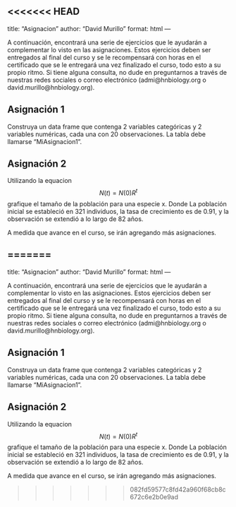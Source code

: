 <<<<<<< HEAD
---
title: "Asignacion"
author: "David Murillo"
format: html
---

A continuación, encontrará una serie de ejercicios que le ayudarán a complementar lo visto en las asignaciones. Estos ejercicios deben ser entregados al final del curso y se le recompensará con horas en el certificado que se le entregará una vez finalizado el curso, todo esto a su propio ritmo. Si tiene alguna consulta, no dude en preguntarnos a través de nuestras redes sociales o correo electrónico (admi@hnbiology.org o david.murillo@hnbiology.org).

## Asignación 1

Construya un data frame que contenga 2 variables categóricas y 2 variables numéricas, cada una con 20 observaciones. La tabla debe llamarse "MiAsignacion1".

## Asignación 2

Utilizando la equacion $$N(t) = N(0)R^t$$ grafique el tamaño de la población para una especie x. Donde La población inicial se estableció en 321 individuos, la tasa de crecimiento es de 0.91, y la observación se extendió a lo largo de 82 años.

A medida que avance en el curso, se irán agregando más asignaciones.

=======
---
title: "Asignacion"
author: "David Murillo"
format: html
---

A continuación, encontrará una serie de ejercicios que le ayudarán a complementar lo visto en las asignaciones. Estos ejercicios deben ser entregados al final del curso y se le recompensará con horas en el certificado que se le entregará una vez finalizado el curso, todo esto a su propio ritmo. Si tiene alguna consulta, no dude en preguntarnos a través de nuestras redes sociales o correo electrónico (admi@hnbiology.org o david.murillo@hnbiology.org).

## Asignación 1

Construya un data frame que contenga 2 variables categóricas y 2 variables numéricas, cada una con 20 observaciones. La tabla debe llamarse "MiAsignacion1".

## Asignación 2

Utilizando la equacion $$N(t) = N(0)R^t$$ grafique el tamaño de la población para una especie x. Donde La población inicial se estableció en 321 individuos, la tasa de crecimiento es de 0.91, y la observación se extendió a lo largo de 82 años.

A medida que avance en el curso, se irán agregando más asignaciones.

>>>>>>> 082fd59577c8fd42a960f68cb8c672c6e2b0e9ad
